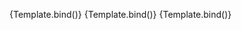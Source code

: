 
<Meta
	title="Components/InputText/Icon"
	component={VvInputText}
	args={defaultArgs}
	argTypes={argTypes}
/>

<Canvas>
	<Story
		name="Default"
		args={{
			icon: 'heart',
		}}
		argTypes={{
			icon: {
				control: {
					disable: true,
				},
			},
		}}
		play={defaultTest}
	>
		{Template.bind()}
	</Story>
</Canvas>

<Canvas>
	<Story
		name="After"
		args={{
			icon: 'heart',
			iconPosition: 'after',
		}}
		argTypes={{
			icon: {
				control: {
					disable: true,
				},
			},
			iconPosition: {
				control: {
					disable: true,
				},
			},
		}}
		play={defaultTest}
	>
		{Template.bind()}
	</Story>
</Canvas>

<Canvas>
	<Story
		name="Src"
		args={{
			icon: {
				name: 'engineering',
				src: 'https://raw.githubusercontent.com/google/material-design-icons/master/src/social/engineering/materialicons/24px.svg',
			},
		}}
		argTypes={{
			icon: {
				control: {
					disable: true,
				},
			},
		}}
		play={defaultTest}
	>
		{Template.bind()}
	</Story>
</Canvas>
